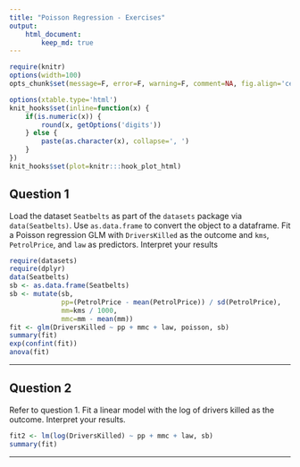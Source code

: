 ```yaml
---
title: "Poisson Regression - Exercises"
output:
    html_document:
        keep_md: true
---
```


```r
require(knitr)
options(width=100)
opts_chunk$set(message=F, error=F, warning=F, comment=NA, fig.align='center', dpi=100, tidy=F, cache.path='.cache/', fig.path='fig/')

options(xtable.type='html')
knit_hooks$set(inline=function(x) {
    if(is.numeric(x)) {
        round(x, getOptions('digits'))
    } else {
        paste(as.character(x), collapse=', ')
    }
})
knit_hooks$set(plot=knitr:::hook_plot_html)
```

## Question 1

Load the dataset `Seatbelts` as part of the `datasets` package via `data(Seatbelts)`. Use `as.data.frame` to convert the object to a dataframe. Fit a Poisson regression GLM with `DriversKilled` as the outcome and `kms`, `PetrolPrice`, and `law` as predictors. Interpret your results

```r
require(datasets)
require(dplyr)
data(Seatbelts)
sb <- as.data.frame(Seatbelts)
sb <- mutate(sb,
             pp=(PetrolPrice - mean(PetrolPrice)) / sd(PetrolPrice),
             mm=kms / 1000,
             mmc=mm - mean(mm))
fit <- glm(DriversKilled ~ pp + mmc + law, poisson, sb)
summary(fit)
exp(confint(fit))
anova(fit)
```

---

## Question 2

Refer to question 1. Fit a linear model with the log of drivers killed as the outcome. Interpret your results.

```r
fit2 <- lm(log(DriversKilled) ~ pp + mmc + law, sb)
summary(fit)
```

---